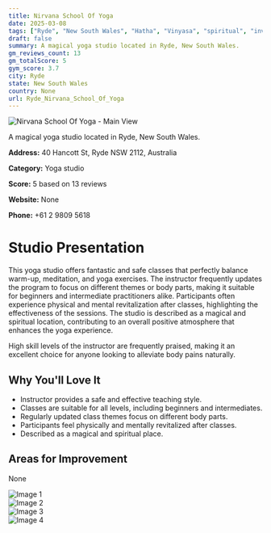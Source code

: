 ```yaml
---
title: Nirvana School Of Yoga
date: 2025-03-08
tags: ["Ryde", "New South Wales", "Hatha", "Vinyasa", "spiritual", "inviting", "Ryde"]  
draft: false
summary: A magical yoga studio located in Ryde, New South Wales.
gm_reviews_count: 13
gm_totalScore: 5
gym_score: 3.7
city: Ryde
state: New South Wales
country: None
url: Ryde_Nirvana_School_Of_Yoga
---
```


<div className="aspect-[16/9] relative my-8">
  <img 
    src="https://lh5.googleusercontent.com/p/AF1QipMDBeAzrBSLTkhJpm2cTXvAi8hhUp2-_9s1j9gc=w1920-h1080-k-no"
    alt="Nirvana School Of Yoga - Main View"
    className="object-cover absolute inset-0 w-full h-full rounded-lg"
  />
</div>

A magical yoga studio located in Ryde, New South Wales.

**Address:** 40 Hancott St, Ryde NSW 2112, Australia

**Category:** Yoga studio

**Score:** 5 based on 13 reviews

**Website:** None

**Phone:** +61 2 9809 5618

# Studio Presentation

This yoga studio offers fantastic and safe classes that perfectly balance warm-up, meditation, and yoga exercises. The instructor frequently updates the program to focus on different themes or body parts, making it suitable for beginners and intermediate practitioners alike. Participants often experience physical and mental revitalization after classes, highlighting the effectiveness of the sessions. The studio is described as a magical and spiritual location, contributing to an overall positive atmosphere that enhances the yoga experience.

High skill levels of the instructor are frequently praised, making it an excellent choice for anyone looking to alleviate body pains naturally.

## Why You'll Love It

- Instructor provides a safe and effective teaching style.
- Classes are suitable for all levels, including beginners and intermediates.
- Regularly updated class themes focus on different body parts.
- Participants feel physically and mentally revitalized after classes.
- Described as a magical and spiritual place.

## Areas for Improvement

None

<div className="grid grid-cols-1 xl:grid-cols-2 gap-4 my-8">
<div className="aspect-[4/3] relative"><img src="https://lh5.googleusercontent.com/p/AF1QipMTPsUUx_EvxMgfB8tYIwv1rO9pIHRdO_6uGUEm=w1920-h1080-k-no" alt="Image 1" className="object-cover absolute inset-0 w-full h-full rounded-lg" /></div>
<div className="aspect-[4/3] relative"><img src="https://lh5.googleusercontent.com/p/AF1QipN1kY93nwtJPFyD6hr-XqvM1mMKL9JFQgOtmHjq=w1920-h1080-k-no" alt="Image 2" className="object-cover absolute inset-0 w-full h-full rounded-lg" /></div>
<div className="aspect-[4/3] relative"><img src="https://lh5.googleusercontent.com/p/AF1QipOVQcy05UfnHgNp9wEDAejxpa7ul0WJ_BerOlvr=w1920-h1080-k-no" alt="Image 3" className="object-cover absolute inset-0 w-full h-full rounded-lg" /></div>
<div className="aspect-[4/3] relative"><img src="https://lh5.googleusercontent.com/p/AF1QipMDLlZpeIe6Pv9LyA4FRnMy_i-JimQ57qZSX4ZE=w1920-h1080-k-no" alt="Image 4" className="object-cover absolute inset-0 w-full h-full rounded-lg" /></div>
</div>